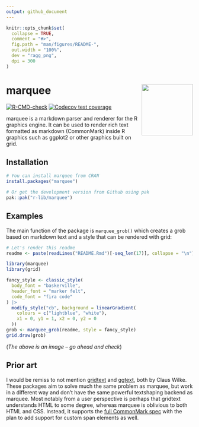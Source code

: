 ```yaml
---
output: github_document
---
```


<!-- README.md is generated from README.Rmd. Please edit that file -->

```r
knitr::opts_chunk$set(
  collapse = TRUE,
  comment = "#>",
  fig.path = "man/figures/README-",
  out.width = "100%",
  dev = "ragg_png",
  dpi = 300
)
```

# marquee <img src="man/figures/logo.png" align="right" height="138" alt="" />

<!-- badges: start -->
[![R-CMD-check](https://github.com/r-lib/marquee/actions/workflows/R-CMD-check.yaml/badge.svg)](https://github.com/r-lib/marquee/actions/workflows/R-CMD-check.yaml)
[![Codecov test coverage](https://codecov.io/gh/r-lib/marquee/branch/main/graph/badge.svg)](https://app.codecov.io/gh/r-lib/marquee?branch=main)
<!-- badges: end -->

marquee is a markdown parser and renderer for the R graphics engine. It can be
used to render rich text formatted as markdown (CommonMark) inside R graphics
such as ggplot2 or other graphics built on grid.

## Installation

``` r
# You can install marquee from CRAN
install.packages("marquee")

# Or get the development version from Github using pak
pak::pak("r-lib/marquee")
```

## Examples

The main function of the package is `marquee_grob()` which creates a grob based
on markdown text and a style that can be rendered with grid:

```r
# Let's render this readme
readme <- paste(readLines("README.Rmd")[-seq_len(17)], collapse = "\n")

library(marquee)
library(grid)

fancy_style <- classic_style(
  body_font = "baskerville",
  header_font = "marker felt",
  code_font = "fira code"
) |>
  modify_style("cb", background = linearGradient(
    colours = c("lightblue", "white"),
    x1 = 0, y1 = 1, x2 = 0, y2 = 0
  ))
grob <- marquee_grob(readme, style = fancy_style)
grid.draw(grob)
```

(*The above is an image – go ahead and check*)

## Prior art

I would be remiss to not mention [gridtext](https://github.com/wilkelab/gridtext)
and [ggtext](https://github.com/wilkelab/ggtext), both by Claus Wilke. These
packages aim to solve much the same problem as marquee, but work in a different way
and don't have the same powerful textshaping backend as marquee. Most notably from
a user perspective is perhaps that gridtext understands HTML to some degree,
whereas marquee is oblivious to both HTML and CSS. Instead, it supports the [full
CommonMark spec](https://spec.commonmark.org/) with the plan to add support for
custom span elements as well.
